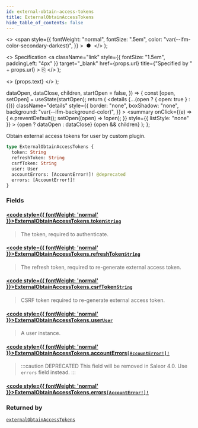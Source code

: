 ```yaml
---
id: external-obtain-access-tokens
title: ExternalObtainAccessTokens
hide_table_of_contents: false
---
```


  <>
    <span
      style={{
        fontWeight: "normal",
        fontSize: ".5em",
        color: "var(--ifm-color-secondary-darkest)",
      }}
    >
      &nbsp;●&nbsp;
    </span>
  </>
);

  <>
    Specification
    <a
      className="link"
      style={{ fontSize: "1.5em", paddingLeft: "4px" }}
      target="\_blank"
      href={props.url}
      title={"Specified by " + props.url}
    >
      ⎘
    </a>
  </>
);

  <>
    <span className={props.class}>{props.text}</span>
  </>
);


  dataOpen,
  dataClose,
  children,
  startOpen = false,
}) => {
  const [open, setOpen] = useState(startOpen);
  return (
    <details
      {...(open ? { open: true } : {})}
      className="details"
      style={{
        border: "none",
        boxShadow: "none",
        background: "var(--ifm-background-color)",
      }}
    >
      <summary
        onClick={(e) => {
          e.preventDefault();
          setOpen((open) => !open);
        }}
        style={{ listStyle: "none" }}
      >
        {open ? dataOpen : dataClose}
      </summary>
      {open && children}
    </details>
  );
};

Obtain external access tokens for user by custom plugin.

```graphql
type ExternalObtainAccessTokens {
  token: String
  refreshToken: String
  csrfToken: String
  user: User
  accountErrors: [AccountError!]! @deprecated
  errors: [AccountError!]!
}
```

### Fields

#### [<code style={{ fontWeight: 'normal' }}>ExternalObtainAccessTokens.<b>token</b></code>](#)<Bullet />[`String`](../../../api-reference/miscellaneous/scalars/string) <Badge class="badge badge--secondary" text="scalar"/>

> The token, required to authenticate.

#### [<code style={{ fontWeight: 'normal' }}>ExternalObtainAccessTokens.<b>refreshToken</b></code>](#)<Bullet />[`String`](../../../api-reference/miscellaneous/scalars/string) <Badge class="badge badge--secondary" text="scalar"/>

> The refresh token, required to re-generate external access token.

#### [<code style={{ fontWeight: 'normal' }}>ExternalObtainAccessTokens.<b>csrfToken</b></code>](#)<Bullet />[`String`](../../../api-reference/miscellaneous/scalars/string) <Badge class="badge badge--secondary" text="scalar"/>

> CSRF token required to re-generate external access token.

#### [<code style={{ fontWeight: 'normal' }}>ExternalObtainAccessTokens.<b>user</b></code>](#)<Bullet />[`User`](../../../api-reference/users/objects/user) <Badge class="badge badge--secondary" text="object"/>

> A user instance.

#### [<code style={{ fontWeight: 'normal' }}>ExternalObtainAccessTokens.<b>accountErrors</b></code>](#)<Bullet />[`[AccountError!]!`](../../../api-reference/users/objects/account-error) <Badge class="badge badge--deprecated badge--secondary" text="deprecated"/> <Badge class="badge badge--secondary" text="non-null"/> <Badge class="badge badge--secondary" text="object"/>

> :::caution DEPRECATED
> This field will be removed in Saleor 4.0. Use `errors` field instead.
> :::

#### [<code style={{ fontWeight: 'normal' }}>ExternalObtainAccessTokens.<b>errors</b></code>](#)<Bullet />[`[AccountError!]!`](../../../api-reference/users/objects/account-error) <Badge class="badge badge--secondary" text="non-null"/> <Badge class="badge badge--secondary" text="object"/>

>

### Returned by

[`externalObtainAccessTokens`](../../../api-reference/authentication/mutations/external-obtain-access-tokens) <Badge class="badge badge--secondary" text="mutation"/>
